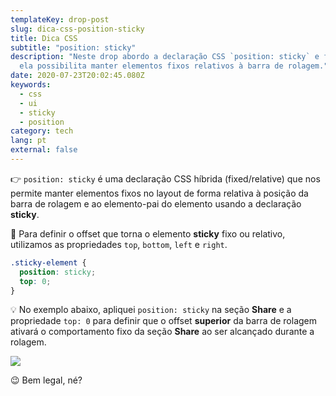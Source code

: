 ```yaml
---
templateKey: drop-post
slug: dica-css-position-sticky
title: Dica CSS
subtitle: "position: sticky"
description: "Neste drop abordo a declaração CSS `position: sticky` e falo como
  ela possibilita manter elementos fixos relativos à barra de rolagem."
date: 2020-07-23T20:02:45.080Z
keywords:
  - css
  - ui
  - sticky
  - position
category: tech
lang: pt
external: false
---
```



<Drop>

👉 `position: sticky` é uma declaração CSS híbrida (fixed/relative) que nos permite manter elementos fixos no layout de forma relativa à posição da barra de rolagem e ao elemento-pai do elemento usando a declaração **sticky**.

🔄 Para definir o offset que torna o elemento **sticky** fixo ou relativo, utilizamos as propriedades `top`, `bottom`, `left` e `right`.

```css
.sticky-element {
  position: sticky;
  top: 0;
}
```

💡 No exemplo abaixo, apliquei `position: sticky` na seção **Share** e a propriedade `top: 0` para definir que o offset **superior** da barra de rolagem ativará o comportamento fixo da seção **Share** ao ser alcançado durante a rolagem.

![](https://user-images.githubusercontent.com/1680157/87885417-3bbe1800-c9ec-11ea-9648-8b9ca2fb9f1c.gif)

😉 Bem legal, né?

</Drop>
